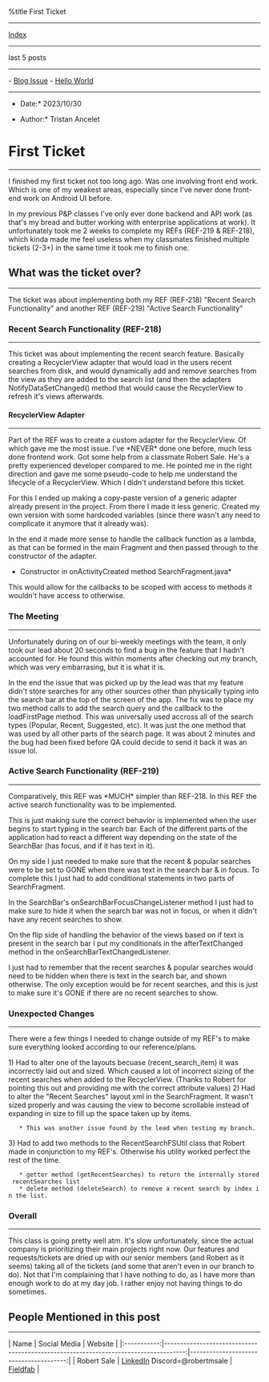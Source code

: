 %title First Ticket


---------------------------
[[index.wiki|Index]]
---------------------------

last 5 posts
---------------------------
- [[1693890000-blog-issue.wiki|Blog Issue]]
- [[1693630800-hello-world.wiki|Hello World]]

---------------------------
*Date:* 2023/10/30 

*Author:* Tristan Ancelet   

= First Ticket =
----------------
I finished my first ticket not too long ago. Was one involving front end work. Which is one of my weakest areas, especially since I've never done front-end work on Android UI before. 

In my previous P&P classes I've only ever done backend and API work (as that's my bread and butter working with enterprise applications at work). It unfortunately took me 2 weeks to complete my REFs (REF-219 & REF-218), which kinda made me feel useless when my classmates finished multiple tickets (2-3+) in the same time it took me to finish one.

== What was the ticket over? ==
-------------------------------
The ticket was about implementing both my REF (REF-218) "Recent Search Functionality" and another REF (REF-219) "Active Search Functionality"


=== Recent Search Functionality (REF-218) ===
---------------------------------------------
This ticket was about implementing the recent search feature. Basically creating a RecyclerView adapter that would load in the users recent searches from disk, and would dynamically add and remove searches from the view as they are added to the search list (and then the adapters NotifyDataSetChanged() method that would cause the RecyclerView to refresh it's views afterwards. 

==== RecyclerView Adapter ====
-----------------------------
Part of the REF was to create a custom adapter for the RecyclerView. Of which gave me the most issue. I've *NEVER* done one before, much less done frontend work. Got some help from a classmate Robert Sale. He's a pretty experienced developer compared to me. He pointed me in the right direction and gave me some pseudo-code to help me understand the lifecycle of a RecyclerView. Which I didn't understand before this ticket.

For this I ended up making a copy-paste version of a generic adapter already present in the project. From there I made it less generic. Created my own version with some hardcoded variables (since there wasn't any need to complicate it anymore that it already was).

{{{java
	public class RecentSearchAdapter extends RecyclerView.Adapter<RecentSearchAdapter.ViewHolder> {
	    private static final String TAG = "RecentSearchAdapter";
	    public class ViewHolder extends RecyclerView.ViewHolder {
		@BindView(R.id.recent_search_linear_layout)
		LinearLayout layout;
		@BindView(R.id.recent_search_textview)
		TextView textView;

		@BindView(R.id.recent_search_remove_button)
		ImageView clearButtonImageView;


		private ViewHolder(@NonNull View itemView) {
		    super(itemView);
		    ButterKnife.bind(this, itemView);
		}

		public void setText(String to) {
		    textView.setText(to);
		}
	    }

	    LinkedList<String> data;
	    Consumer<Integer> clickedCallback;
	    Consumer<Integer> deleteCallback;
	    final static int rootLayout = R.layout.item_recent_searches;

	    public RecentSearchAdapter( LinkedList<String> data, Consumer<Integer> clickedCallback, Consumer<Integer> deleteCallback){
		this.data = data;
		this.clickedCallback = clickedCallback;
		this.deleteCallback = deleteCallback;

	    }

	    @NonNull
	    @Override
	    public ViewHolder onCreateViewHolder(@NonNull ViewGroup parent, int viewType) {
		View view = LayoutInflater.from(parent.getContext()).inflate(rootLayout, parent, false);
		return new ViewHolder(view);
	    }

	    @Override
	    public void onBindViewHolder(@NonNull ViewHolder holder, int position) {
		ViewHolder Holder = (ViewHolder)  holder;
		Holder.textView.setText(data.get(position));
		Holder.textView.setOnClickListener((viewPos)->{clickedCallback.accept(position);});
		Holder.clearButtonImageView.setOnClickListener((viewPos)->{deleteCallback.accept(position);});
	    }

	    @Override
	    public int getItemCount() {
		return data.size();
	    }

	}
}}}

In the end it made more sense to handle the callback function as a lambda, as that can be formed in the main Fragment and then passed through to the constructor of the adapter.

{{{java
        LinearLayoutManager recentLayoutManager = new LinearLayoutManager(getContext(), RecyclerView.VERTICAL, false);
        recentSearches = new RecentSearchFSUtil(getContext(), "" + CurrentUserManager.getInstance().getEchelonUser().getId());
        LinkedList<String> recentSearchList = recentSearches.getRecentSearches();
        recentSearchAdapter = new RecentSearchAdapter(
                recentSearchList,
                (position) ->{
                    String term = recentSearchList.get(position);
                    searchBar.setText(term);
                    loadFirstPage(term);
                },
                (position) -> {
                    recentSearchList.remove(position);
                    recentSearches.deleteSearch(position);
                    recentSearchAdapter.notifyDataSetChanged();
                    if (recentSearchAdapter.getItemCount() == 0)
                        recentSearchLayout.setVisibility(View.GONE);

                }
        );
        recentSearchRV.setLayoutManager(recentLayoutManager);
        recentSearchRV.setAdapter(recentSearchAdapter);
}}}
*Constructor in onActivityCreated method SearchFragment.java*

This would allow for the callbacks to be scoped with access to methods it wouldn't have access to otherwise.

=== The Meeting ===
-----------------
Unfortunately during on of our bi-weekly meetings with the team, it only took our lead about 20 seconds to find a bug in the feature that I hadn't accounted for. He found this within moments after checking out my branch, which was very embarrasing, but it is what it is.

In the end the issue that was picked up by the lead was that my feature didn't store searches for any other sources other than physically typing into the search bar at the top of the screen of the app. The fix was to place my two method calls to add the search query and the callback to the loadFirstPage method. This was universally used accross all of the search types (Popular, Recent, Suggested, etc). It was just the one method that was used by all other parts of the search page. It was about 2 minutes and the bug had been fixed before QA could decide to send it back it was an issue lol.

{{{java
    public void loadFirstPage(String q) {
        if (resultsList == null) {
            resultsList = new ArrayList<>();
        } else {
            resultsList.clear();
        }

        recentSearches.resolveNewSearch(q);         //call 1
        recentSearchAdapter.notifyDataSetChanged(); //call 2
        suggestedLayout.setVisibility(View.GONE);
        loading.setVisibility(View.VISIBLE);
        resultsList(q).enqueue(new Callback<ContentSearchResultsResponse>() {
            @Override
            public void onResponse(Call<ContentSearchResultsResponse> call, Response<ContentSearchResultsResponse> response) {
                loading.setVisibility(View.GONE);
                List<ContentData> data = fetchResults(response);
                resultsList = data;
                mAdapter.addAll(data);
                updateResultsRv();
            }

            @Override
            public void onFailure(Call<ContentSearchResultsResponse> call, Throwable t) {
                loading.setVisibility(View.GONE);
            }
        });
    }

}}}

=== Active Search Functionality (REF-219) ===
---------------------------------------------
Comparatively, this REF was *MUCH* simpler than REF-218. In this REF the active search functionality was to be implemented. 

This is just making sure the correct behavior is implemented when the user begins to start typing in the search bar. Each of the different parts of the application had to react a different way depending on the state of the SearchBar (has focus, and if it has text in it). 

On my side I just needed to make sure that the recent & popular searches were to be set to GONE when there was text in the search bar & in focus. To complete this I just had to add conditional statements in two parts of SearchFragment.

In the SearchBar's onSearchBarFocusChangeListener method I just had to make sure to hide it when the search bar was not in focus, or when it didn't have any recent searches to show.

{{{java
    View.OnFocusChangeListener onSearchBarFocusChangeListener() {
        return (v, hasFocus) -> {
            searchFragmentState.setIsActiveState(hasFocus);

            if (searchFragmentState.isActiveState && searchFragmentState.searchTextLength == 0){
                if (recentSearchAdapter.getItemCount() > 0)
                    recentSearchLayout.setVisibility(View.VISIBLE);
            } else {
                recentSearchLayout.setVisibility(View.GONE);
            }

        };
    }
}}}

On the flip side of handling the behavior of the views based on if text is present in the search bar I put my conditionals in the afterTextChanged method in the onSearchBarTextChangedListener.

I just had to remember that the recent searches & popular searches would need to be hidden when there is text in the search bar, and shown otherwise. The only exception would be for recent searches, and this is just to make sure it's GONE if there are no recent searches to show.

{{{java
            @Override
            public void afterTextChanged(Editable editable) {

                searchFragmentState.setSearchTextLength(editable.length());
                if (searchFragmentState.searchTextLength > 0) {
                    popularSearchLayout.setVisibility(View.GONE);
                    recentSearchLayout.setVisibility(View.GONE);
                    suggestedLayout.setVisibility(View.VISIBLE);
                } else if (searchFragmentState.searchTextLength == 0) {
                    popularSearchLayout.setVisibility(View.VISIBLE);
                    if (recentSearchAdapter.getItemCount() > 0)
                        recentSearchLayout.setVisibility(View.VISIBLE);
                    suggestedLayout.setVisibility(View.GONE);
                }
            }
}}}

=== Unexpected Changes ===
--------------------------
There were a few things I needed to change outside of my REF's to make sure everything looked according to our reference/plans.

1) Had to alter one of the layouts becuase (recent_search_item) it was incorrectly laid out and sized. Which caused a lot of incorrect sizing of the recent searches when added to the RecyclerView. (Thanks to Robert for pointing this out and providing me with the correct attribute values)
2) Had to alter the "Recent Searches" layout xml in the SearchFragment. It wasn't sized properly and was causing the view to become scrollable instead of expanding in size to fill up the space taken up by items.
	* This was another issue found by the lead when testing my branch.
3) Had to add two methods to the RecentSearchFSUtil class that Robert made in conjunction to my REF's. Otherwise his utility worked perfect the rest of the time.
	* getter method (getRecentSearches) to return the internally stored recentSearches list 
	* delete method (deleteSearch) to remove a recent search by index in the list.

=== Overall ===
--------------
This class is going pretty well atm. It's slow unfortunately, since the actual company is prioritizing their main projects right now. Our features and requests/tickets are dried up with our senior members (and Robert as it seems) taking all of the tickets (and some that aren't even in our branch to do). Not that I'm complaining that I have nothing to do, as I have more than enough work to do at my day job. I rather enjoy not having things to do sometimes.


== People Mentioned in this post ==
-----------------------------------
|    Name     |                                                                        Social Media | Website                                |
|:-----------:|------------------------------------------------------------------------------------:|---------------------------------------:|
| Robert Sale | [[https://www.linkedin.com/in/robert-sale-83b5aa212|LinkedIn]] Discord=@robertmsale | [[https://www.fieldfab.net/|Fieldfab]] |

